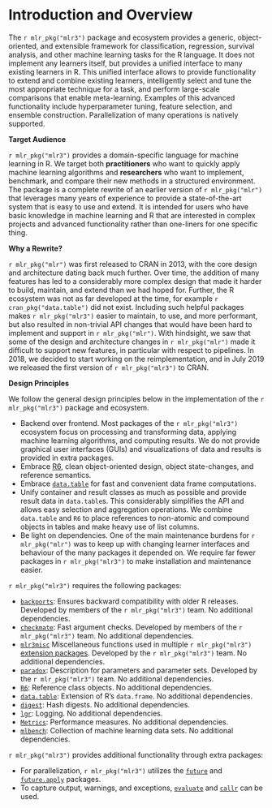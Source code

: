 # Introduction and Overview

The `r mlr_pkg("mlr3")` package and ecosystem provides a generic, object-oriented, and extensible framework for classification, regression, survival analysis, and other machine learning tasks for the R language.
It does not implement any learners itself, but provides a unified interface to many existing learners in R.
This unified interface allows to provide functionality to extend and combine existing learners, intelligently select and tune the most appropriate technique for a task, and perform large-scale comparisons that enable meta-learning.
Examples of this advanced functionality include hyperparameter tuning, feature selection, and ensemble construction. Parallelization of many operations is natively supported.

**Target Audience**

`r mlr_pkg("mlr3")` provides a domain-specific language for machine learning in R.
We target both **practitioners** who want to quickly apply machine learning algorithms and **researchers** who want to implement, benchmark, and compare their new methods in a structured environment.
The package is a complete rewrite of an earlier version of `r mlr_pkg("mlr")` that leverages many years of experience to provide a state-of-the-art system that is easy to use and extend.
It is intended for users who have basic knowledge in machine learning and R that are interested in complex projects and advanced functionality rather than one-liners for one specific thing.

**Why a Rewrite?**

`r mlr_pkg("mlr")` was first released to CRAN in 2013, with the core design and architecture dating back much further.
Over time, the addition of many features has led to a considerably more complex design that made it harder to build, maintain, and extend than we had hoped for.
Further, the R ecosystem was not as far developed at the time, for example `r cran_pkg("data.table")` did not exist.
Including such helpful packages makes `r mlr_pkg("mlr3")` easier to maintain, to use, and more performant, but also resulted in non-trivial API changes that would have been hard to implement and support in `r mlr_pkg("mlr")`.
With hindsight, we saw that some of the design and architecture changes in `r mlr_pkg("mlr")` made it difficult to support new features, in particular with respect to pipelines.
In 2018, we decided to start working on the reimplementation, and in July 2019 we released the first version of `r mlr_pkg("mlr3")` to CRAN.

**Design Principles**

We follow the general design principles below in the implementation of the `r mlr_pkg("mlr3")` package and ecosystem.

* Backend over frontend.
  Most packages of the `r mlr_pkg("mlr3")` ecosystem focus on processing and transforming data, applying machine learning algorithms, and computing results.
  We do not provide graphical user interfaces (GUIs) and visualizations of data and results is provided in extra packages.
* Embrace [R6](https://cran.r-project.org/package=R6), clean object-oriented design, object state-changes, and reference semantics.
* Embrace [`data.table`](https://cran.r-project.org/package=data.table) for fast and convenient data frame computations.
* Unify container and result classes as much as possible and provide result data in `data.table`s.
    This considerably simplifies the API and allows easy selection and aggregation operations.
    We combine `data.table` and `R6` to place references to non-atomic and compound objects in tables and make heavy use of list columns.
* Be light on dependencies.
  One of the main maintenance burdens for `r mlr_pkg("mlr")` was to keep up with changing learner interfaces and behaviour of the many packages it depended on.
  We require far fewer packages in `r mlr_pkg("mlr3")` to make installation and maintenance easier.

`r mlr_pkg("mlr3")` requires the following packages:

- [`backports`](https://cran.r-project.org/package=backports): Ensures backward compatibility with older R releases.
    Developed by members of the `r mlr_pkg("mlr3")` team.
    No additional dependencies.
- [`checkmate`](https://cran.r-project.org/package=checkmate): Fast argument checks.
    Developed by members of the `r mlr_pkg("mlr3")` team.
    No additional dependencies.
- [`mlr3misc`](https://github.com/mlr-org/mlr3misc) Miscellaneous functions used in multiple `r mlr_pkg("mlr3")` [extension packages](https://github.com/mlr-org/mlr3/wiki/Extension-Packages).
    Developed by the `r mlr_pkg("mlr3")` team.
    No additional dependencies.
- [`paradox`](https://github.com/mlr-org/paradox): Description for parameters and parameter sets.
    Developed by the `r mlr_pkg("mlr3")` team.
    No additional dependencies.
- [`R6`](https://cran.r-project.org/package=R6): Reference class objects.
    No additional dependencies.
- [`data.table`](https://cran.r-project.org/package=data.table): Extension of R's `data.frame`.
    No additional dependencies.
- [`digest`](https://cran.r-project.org/package=digest): Hash digests.
    No additional dependencies.
- [`lgr`](https://github.com/s-fleck/lgr): Logging.
    No additional dependencies.
- [`Metrics`](https://cran.r-project.org/package=Metrics): Performance measures.
    No additional dependencies.
- [`mlbench`](https://cran.r-project.org/package=mlbench): Collection of machine learning data sets.
    No additional dependencies.

`r mlr_pkg("mlr3")` provides additional functionality through extra packages:

- For parallelization, `r mlr_pkg("mlr3")` utilizes the [`future`](https://cran.r-project.org/package=future) and [`future.apply`](https://cran.r-project.org/package=future.apply) packages.
- To capture output, warnings, and exceptions, [`evaluate`](https://cran.r-project.org/package=evaluate) and [`callr`](https://cran.r-project.org/package=callr) can be used.
